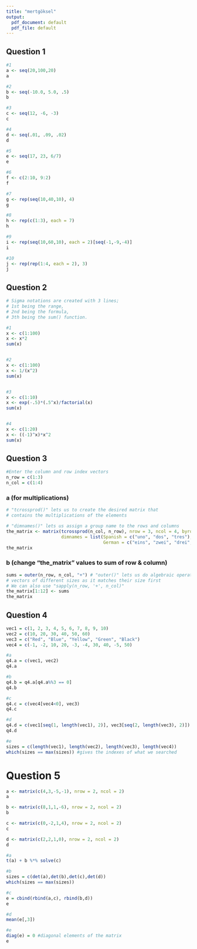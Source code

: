 ---
title: "mertgöksel"
output:
  pdf_document: default
  pdf_file: default
---
## Question 1

```{r}
#1
a <- seq(20,100,20) 
a

#2
b <- seq(-10.0, 5.0, .5) 
b

#3
c <- seq(12, -6, -3) 
c

#4
d <- seq(.01, .09, .02) 
d

#5
e <- seq(17, 23, 6/7) 
e

#6
f <- c(2:10, 9:2) 
f

#7
g <- rep(seq(10,40,10), 4) 
g

#8
h <- rep(c(1:3), each = 7) 
h

#9
i <- rep(seq(10,60,10), each = 2)[seq(-1,-9,-4)] 
i

#10
j <- rep(rep(1:4, each = 2), 3) 
j

```

## Question 2

```{r}
# Sigma notations are created with 3 lines;
# 1st being the range, 
# 2nd being the formula, 
# 3th being the sum() function.

#1
x <- c(1:100)
x <- x*2
sum(x)


#2
x <- c(1:100)
x <- 1/(x^2)
sum(x)


#3
x <- c(1:10)
x <- exp(-.5)*(.5^x)/factorial(x)
sum(x)


#4
x <- c(1:20)
x <- ((-1)^x)*x^2
sum(x)
```

## Question 3

```{r}
#Enter the column and row index vectors
n_row = c(1:3)
n_col = c(1:4)
```

### a (for multiplications)
```{r}
# "tcrossprod()" lets us to create the desired matrix that 
# contains the multiplications of the elements

# "dimnames()" lets us assign a group name to the rows and columns
the_matrix <- matrix(tcrossprod(n_col, n_row), nrow = 3, ncol = 4, byrow = TRUE, 
                     dimnames = list(Spanish = c("uno", "dos", "tres"), 
                                     German = c("eins", "zwei", "drei", "vier")))
the_matrix 
```

### b (change "the_matrix" values to sum of row & column)

```{r}
sums = outer(n_row, n_col, "+") # "outer()" lets us do algebraic operations with two 
# vectors of different sizes as it matches their size first
# We can also use "sapply(n_row, '+', n_col)"
the_matrix[1:12] <- sums
the_matrix
```

## Question 4

```{r}
vec1 = c(1, 2, 3, 4, 5, 6, 7, 8, 9, 10)
vec2 = c(10, 20, 30, 40, 50, 60)
vec3 = c("Red", "Blue", "Yellow", "Green", "Black")
vec4 = c(-1, -2, 10, 20, -3, -4, 30, 40, -5, 50)
```


```{r}
#a
q4.a = c(vec1, vec2)
q4.a

#b
q4.b = q4.a[q4.a%%3 == 0]
q4.b

#c
q4.c = c(vec4[vec4<0], vec3)
q4.c

#d
q4.d = c(vec1[seq(1, length(vec1), 2)], vec3[seq(2, length(vec3), 2)])
q4.d

#e
sizes = c(length(vec1), length(vec2), length(vec3), length(vec4))
which(sizes == max(sizes)) #gives the indexes of what we searched
```

# Question 5

```{r}
a <- matrix(c(4,3,-5,-1), nrow = 2, ncol = 2)
a

b <- matrix(c(8,1,1,-6), nrow = 2, ncol = 2)
b

c <- matrix(c(0,-2,1,4), nrow = 2, ncol = 2)
c

d <- matrix(c(2,2,1,0), nrow = 2, ncol = 2)
d
```


```{r}
#a
t(a) + b %*% solve(c)

#b
sizes = c(det(a),det(b),det(c),det(d))
which(sizes == max(sizes))

#c
e = cbind(rbind(a,c), rbind(b,d))
e

#d
mean(e[,3])

#e
diag(e) = 0 #diagonal elements of the matrix
e
```

